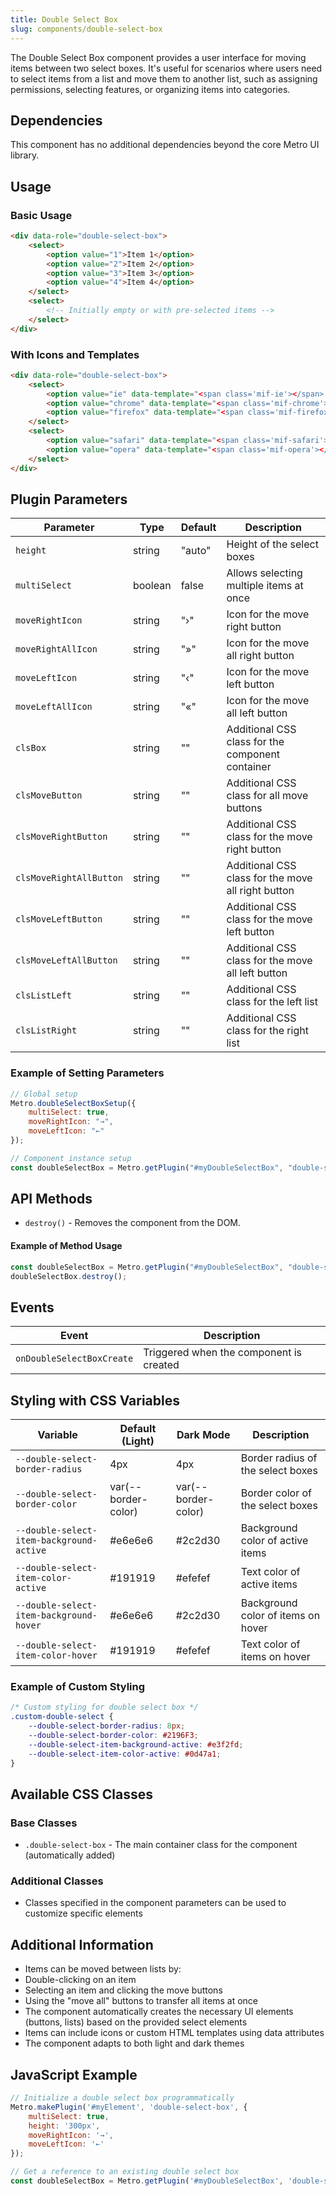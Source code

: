 ```yaml
---
title: Double Select Box
slug: components/double-select-box
---
```


The Double Select Box component provides a user interface for moving items between two select boxes. It's useful for scenarios where users need to select items from a list and move them to another list, such as assigning permissions, selecting features, or organizing items into categories.

## Dependencies

This component has no additional dependencies beyond the core Metro UI library.

## Usage

### Basic Usage

```html
<div data-role="double-select-box">
    <select>
        <option value="1">Item 1</option>
        <option value="2">Item 2</option>
        <option value="3">Item 3</option>
        <option value="4">Item 4</option>
    </select>
    <select>
        <!-- Initially empty or with pre-selected items -->
    </select>
</div>
```

### With Icons and Templates

```html
<div data-role="double-select-box">
    <select>
        <option value="ie" data-template="<span class='mif-ie'></span> $1">IE</option>
        <option value="chrome" data-template="<span class='mif-chrome'></span> $1">Chrome</option>
        <option value="firefox" data-template="<span class='mif-firefox'></span> $1">Firefox</option>
    </select>
    <select>
        <option value="safari" data-template="<span class='mif-safari'></span> $1">Safari</option>
        <option value="opera" data-template="<span class='mif-opera'></span> $1">Opera</option>
    </select>
</div>
```

## Plugin Parameters

| Parameter | Type | Default | Description |
| --------- | ---- | ------- | ----------- |
| `height` | string | "auto" | Height of the select boxes |
| `multiSelect` | boolean | false | Allows selecting multiple items at once |
| `moveRightIcon` | string | "&rsaquo;" | Icon for the move right button |
| `moveRightAllIcon` | string | "&raquo;" | Icon for the move all right button |
| `moveLeftIcon` | string | "&lsaquo;" | Icon for the move left button |
| `moveLeftAllIcon` | string | "&laquo;" | Icon for the move all left button |
| `clsBox` | string | "" | Additional CSS class for the component container |
| `clsMoveButton` | string | "" | Additional CSS class for all move buttons |
| `clsMoveRightButton` | string | "" | Additional CSS class for the move right button |
| `clsMoveRightAllButton` | string | "" | Additional CSS class for the move all right button |
| `clsMoveLeftButton` | string | "" | Additional CSS class for the move left button |
| `clsMoveLeftAllButton` | string | "" | Additional CSS class for the move all left button |
| `clsListLeft` | string | "" | Additional CSS class for the left list |
| `clsListRight` | string | "" | Additional CSS class for the right list |

### Example of Setting Parameters

```javascript
// Global setup
Metro.doubleSelectBoxSetup({
    multiSelect: true,
    moveRightIcon: "→",
    moveLeftIcon: "←"
});

// Component instance setup
const doubleSelectBox = Metro.getPlugin("#myDoubleSelectBox", "double-select-box");
```

## API Methods

+ `destroy()` - Removes the component from the DOM.

#### Example of Method Usage
```javascript
const doubleSelectBox = Metro.getPlugin("#myDoubleSelectBox", "double-select-box");
doubleSelectBox.destroy();
```

## Events

| Event | Description |
| ----- | ----------- |
| `onDoubleSelectBoxCreate` | Triggered when the component is created |

## Styling with CSS Variables

| Variable | Default (Light) | Dark Mode | Description |
| -------- | --------------- | --------- | ----------- |
| `--double-select-border-radius` | 4px | 4px | Border radius of the select boxes |
| `--double-select-border-color` | var(--border-color) | var(--border-color) | Border color of the select boxes |
| `--double-select-item-background-active` | #e6e6e6 | #2c2d30 | Background color of active items |
| `--double-select-item-color-active` | #191919 | #efefef | Text color of active items |
| `--double-select-item-background-hover` | #e6e6e6 | #2c2d30 | Background color of items on hover |
| `--double-select-item-color-hover` | #191919 | #efefef | Text color of items on hover |

### Example of Custom Styling

```css
/* Custom styling for double select box */
.custom-double-select {
    --double-select-border-radius: 8px;
    --double-select-border-color: #2196F3;
    --double-select-item-background-active: #e3f2fd;
    --double-select-item-color-active: #0d47a1;
}
```

## Available CSS Classes

### Base Classes
- `.double-select-box` - The main container class for the component (automatically added)

### Additional Classes
- Classes specified in the component parameters can be used to customize specific elements

## Additional Information

- Items can be moved between lists by:
- Double-clicking on an item
- Selecting an item and clicking the move buttons
- Using the "move all" buttons to transfer all items at once
- The component automatically creates the necessary UI elements (buttons, lists) based on the provided select elements
- Items can include icons or custom HTML templates using data attributes
- The component adapts to both light and dark themes

## JavaScript Example

```javascript
// Initialize a double select box programmatically
Metro.makePlugin('#myElement', 'double-select-box', {
    multiSelect: true,
    height: '300px',
    moveRightIcon: '→',
    moveLeftIcon: '←'
});

// Get a reference to an existing double select box
const doubleSelectBox = Metro.getPlugin('#myDoubleSelectBox', 'double-select-box');
```
